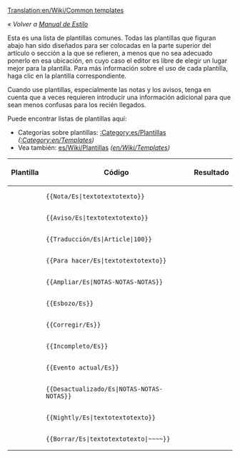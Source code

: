 [[Translation:en/Wiki/Common templates]]

''« Volver a [[es/Wiki/Manual de Estilo|Manual de Estilo]]''

Esta es una lista de plantillas comunes. Todas las plantillas que figuran abajo han sido diseñados para ser colocadas en la parte superior del artículo o sección a la que se refieren, a menos que no sea adecuado ponerlo en esa ubicación, en cuyo caso el editor es libre de elegir un lugar mejor para la plantilla. Para más información sobre el uso de cada plantilla, haga clic en la plantilla correspondiente.

Cuando use plantillas, especialmente las notas y los avisos, tenga en cuenta que a veces requieren introducir una información adicional para que sean menos confusas para los recién llegados.

Puede encontrar listas de plantillas aquí:
* Categorías sobre plantillas: [[:Category:es/Plantillas]] ''([[:Category:en/Templates]])''
* Vea también: [[es/Wiki/Plantillas]] ''([[en/Wiki/Templates]])''

{|
!Plantilla!!Código!!Resultado
|-
|{{en/S|Nota/Es}}||<pre>{{Nota/Es|textotextotexto}}</pre>||{{es/Manual/Nota|textotextotexto}}
|-
|{{en/S|Aviso/Es}}||<pre>{{Aviso/Es|textotextotexto}}</pre>||{{es/Aviso|textotextotexto}}
|-
|{{en/S|Traducción/Es}}||<pre>{{Traducción/Es|Article|100}}</pre>||{{es/Traducción|Article|100}}
|-
|{{en/S|Para hacer/Es}}||<pre>{{Para hacer/Es|textotextotexto}}</pre>||{{es/Manual/Para hacer|textotextotexto| }}
|-
|{{en/S|Ampliar/Es}}||<pre>{{Ampliar/Es|NOTAS-NOTAS-NOTAS}}</pre>||{{es/Wiki/Ampliar|NOTAS-NOTAS-NOTAS|}}
|-
|{{en/S|Esbozo/Es}}||<pre>{{Esbozo/Es}}</pre>||{{es/Esbozo|}}
|-
|{{en/S|Corregir/Es}}||<pre>{{Corregir/Es}}</pre>||{{es/Wiki/Corregir|}}
|-
|{{en/S|Incompleto/Es}} ||<pre>{{Incompleto/Es}}</pre>||{{es/Wiki/Incompleto|}}
|-
|{{en/S|Evento_actual/Es}}||<pre>{{Evento_actual/Es}}</pre>||{{es/Wiki/Evento actual|}}
|-
|{{en/S|Desactualizado/Es}}||<pre>{{Desactualizado/Es|NOTAS-NOTAS-NOTAS}}</pre>||{{es/Manual/Desactualizado|NOTAS-NOTAS-NOTAS|}}
|-
|{{en/S|Nightly/Es}}||<pre>{{Nightly/Es|textotextotexto}}</pre>||{{es/Wiki/Nightly|textotextotexto}}
|-
|{{en/S|Borrar/Es}}||<pre>{{Borrar/Es|textotextotexto|~~~~}}</pre>||{{es/Wiki/Borrar|textotextotexto|[[en/Zojj|Zojj]] 11:21, 6 June 2007 (CEST)| }}
|}

